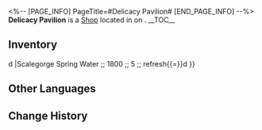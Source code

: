 <%-- [PAGE_INFO]
PageTitle=#Delicacy Pavilion#
[END_PAGE_INFO] --%>
{{Stub}}
{{Location Infobox
|title    = {{Icon/White|Icon Shop Materials.png}} Delicacy Pavilion
|image    = Shop Delicacy Pavilion.png
|type     = Shop
|world    = <!--to be added-->
|region   = 
|area     = <!--to be added-->
|subarea  = 
}}
{{Description|The Delicacy Pavilion has entered the top 10,000 rankings for the Interastral Gourmet Association's Interastral Selection over the course of multiple years. Short Auntie hopes that she can break through the top 8000 before her time is done, but this dream remains long and far away.}}
'''Delicacy Pavilion''' is a [[Shop]] located in <!--area--> on <!--world-->.
<!--
It is operated by [[<shopkeeper>]].
-->
__TOC__

==Inventory==
{{Shop|shop=Delicacy Pavilion|currency=Credit|refresh=1|total=1
|Signature Chili Oil Beef Offal Stew ;; 3600 ;; 3 ;; refresh{{=}}d
|Scalegorge Spring Water ;; 1800 ;; 5 ;; refresh{{=}}d
}}
<!--
==Location==
{{Map Embed|<map name>|<marker id>}}
--><!--
==Achievements==
{{Achievements by Category Table|topic=Delicacy Pavilion}}
-->
==Other Languages==
{{Other Languages
|en   = Delicacy Pavilion
|zhs  = 美馔阁
|zht  = 美饌閣
|ja   = 美饌閣
|ko   = 미선각
|es   = Pabellón de las Delicias
|fr   = Pavillon des délices
|ru   = «Дворец яств»
|th   = Delicacy Pavilion
|vi   = Quán Ngon
|de   = Delikatessenpavillon
|id   = Delicacy Pavilion
|pt   = Pavilhão das Iguarias
}}

==Change History==
{{Change History|1.3}}